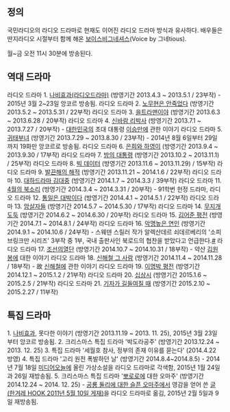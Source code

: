 == 정의 ==
국민라디오의 라디오 드라마로 현재도 이어진 라디오 드라마 방식과 유사하다.
배우들은 딴지라디오 시절부터 함께 해온 [[보이스비그네셔스]](Voice by 그네tious).

월~금 오전 11시 30분에 방송된다.

== 역대 드라마 ==
라디오 드라마 1. [[나비효과(라디오드라마)]] (방영기간 2013.4.3 ~ 2013.5.1 / 23부작) - 2015년 3월 2~23일 앙코르 방송됨.
라디오 드라마 2. [[노무현은 안죽었다]] (방영기간 2013.5.2 ~ 2013.5.31 / 22부작)
라디오 드라마 3. [[을트라맨이야]] (방영기간 2013.6.3 ~ 2013.6.28 / 20부작)
라디오 드라마 4. [[신바람 리박사]] (방영기간 2013.7.1 ~ 2013.7.27 / 20부작) - [[대한민국]]의 초대 대통령 [[이승만]]에 관한 이야기
라디오 드라마 5. [[귀태부녀]] (방영기간 2013.7.29 ~ 2013.8.30 / 23부작) - 2014년 8월 6일부터 29일까지 19화만 앙코르로 방송됨.
라디오 드라마 6. [[은희와 하영이]] (방영기간 2013.9.4 ~ 2013.9.30 / 17부작)
라디오 드라마 7. [[밤의 대통령]] (방영기간 2013.10.2 ~ 2013.11.1) / 25부작)
라디오 드라마 8. [[빅 데이터]] (방영기간 2013.11.6 ~ 2013.11.29) / 15부작)
라디오 드라마 9. [[발끈해의 해적]] (방영기간 2013.11.21 ~ 2014.1.6 / 22부작)
라디오 드라마 10. [[대하드라마 김대중]] (방영기간 2014.1.7 ~ 2014.3.3 / 39부작)
라디오 드라마 11. [[4월의 북소리]] (방영기간 2014.3.4 ~ 2014.3.31 / 20부작) - 91학번 헌정 드라마, 
라디오 드라마 12. [[통일은 대박이다]] (방영기간 2014.4.1 ~ 2014.5.1 / 22부작)
라디오 드라마 13. [[암살자들]] (방영기간 2014.5.7 ~ 2014.5.30 / 17부작)
라디오 드라마 14. [[무지개도둑]] (방영기간 2014.6.2 ~ 2014.6.30 / 20부작)
라디오 드라마 15. [[김어준 평전]] (방영기간 2014.7.1 ~ 2014.8.1 / 24부작)
라디오 드라마 16. [[악명높은 연인]] (방영기간 2014.9.1 ~ 2014.10.6 / 24부작) - 스웨덴 스릴러 작가 알렉산데르 쇠데르베리의 '소피 브링크만 시리즈' 3부작 중 1부, 국내 출판사인 북로드의 협찬을 받았다고 언급한다.[http://bookapp.mk.co.kr/newbook_sub1_view.php?isbn=9791185051659 #]
라디오 드라마 17. [[조선의열단]] (방영기간 2014.10.7 ~ 2014.10.31 / 18부작) - 약산 [[김원봉]]에 대한 이야기
라디오 드라마 18. [[신해철 그 사람]] (방영기간 2014.11.4 ~ 2014.11.28 / 18부작) - 故 [[신해철]]에 관한 이야기
라디오 드라마 19. [[이명박 평전]] (방영기간 2014.12.1 ~ 2015.1.2 / 21부작)
라디오 드라마 20. [[십상시]] (방영기간 2015.1.6 ~ 2015.2.5 / 21부작)
라디오 드라마 21. [[기자가 길들여질 때]] (방영기간 2015.2.10 ~ 2015.2.27 / 11부작)

== 특집 드라마 ==
1. [[나비효과(라디오드라마)|나비효과]], 못다한 이야기 (방영기간 2013.11.19 ~ 2013. 11. 25), 2015년 3월 23일부터 앙코르 방송됨.
2. 크리스마스 특집 드라마 '박도라공주' (방영기간 2013.12.24 ~ 2013. 12. 25)
3. 특집 드라마 '세월호 참사, 정부의 존재 이유를 묻는다' (2014.4.22 방영)
4. 특집 드라마 '고리 원전 폭발하던 날' (방영기간 2014.8.4~2014.8.5) - 2014년 7월 18일 [[미디어오늘]]에 올린 가상소설을 라디오 드라마로 각색함, 2015년 1월 24일과 26일 재방송됨.
5. 크리스마스 특집 드라마 '[[뽀로로]]에 대한 오마주' (방영기간 2014.12.24 ~ 2014. 12. 25) - [[공룡 둘리에 대한 슬픈 오마주]]에서 영감을 얻어 쓴 [http://newstice.tistory.com/1119 글(한겨레 HOOK 2011년 5월 10일 게재)]을 라디오 드라마로 옮김, 2015년 2월 5일과 9일 재방송됨.
